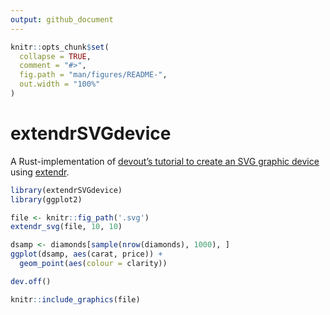 ```yaml
---
output: github_document
---
```


<!-- README.md is generated from README.Rmd. Please edit that file -->

```r
knitr::opts_chunk$set(
  collapse = TRUE,
  comment = "#>",
  fig.path = "man/figures/README-",
  out.width = "100%"
)
```

# extendrSVGdevice

<!-- badges: start -->
<!-- badges: end -->

A Rust-implementation of [devout's tutorial to create an SVG graphic device](https://coolbutuseless.github.io/package/devout/articles/creating-an-svg-device-01.html) using [extendr](https://github.com/extendr/rextendr/).

```r
library(extendrSVGdevice)
library(ggplot2)

file <- knitr::fig_path('.svg')
extendr_svg(file, 10, 10)

dsamp <- diamonds[sample(nrow(diamonds), 1000), ]
ggplot(dsamp, aes(carat, price)) +
  geom_point(aes(colour = clarity))

dev.off()

knitr::include_graphics(file)
```

